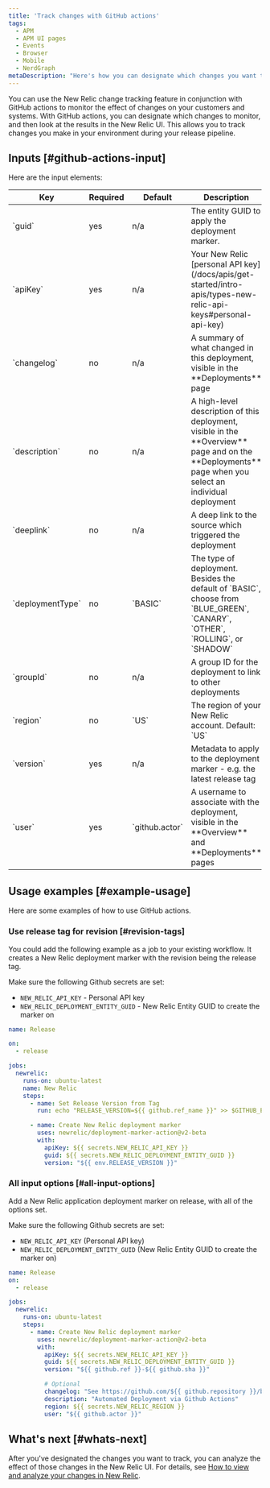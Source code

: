 ```yaml
---
title: 'Track changes with GitHub actions'
tags:
  - APM
  - APM UI pages
  - Events
  - Browser
  - Mobile
  - NerdGraph
metaDescription: "Here's how you can designate which changes you want to track by using GitHub actions."
---
```



You can use the New Relic change tracking feature in conjunction with GitHub actions to monitor the effect of changes on your customers and systems. With GitHub actions, you can designate which changes to monitor, and then look at the results in the New Relic UI. This allows you to track changes you make in your environment during your release pipeline.

## Inputs [#github-actions-input]

Here are the input elements:

<table>
  <thead>
    <tr>
      <th style={{ width: "200px" }}>
        Key
      </th>
      <th>
        Required
      </th>
      <th style={{ width: "200px" }}>
        Default
      </th>
      <th>
        Description
      </th>
    </tr>
  </thead>
    <tbody>
    <tr>
      <td>
        `guid`
      </td>
      <td>
        yes
      </td>
      <td>
        n/a
      </td>
      <td>
        The entity GUID to apply the deployment marker.
      </td>
    </tr>
    <tr>
      <td>
        `apiKey`
      </td>
      <td>
        yes
      </td>
      <td>
        n/a
      </td>
      <td>
        Your New Relic [personal API key](/docs/apis/get-started/intro-apis/types-new-relic-api-keys#personal-api-key)
      </td>
    </tr>
    <tr>
      <td>
        `changelog`
      </td>
      <td>
        no
      </td>
      <td>
        n/a
      </td>
      <td>
        A summary of what changed in this deployment, visible in the **Deployments** page
      </td>
    </tr>
    <tr>
      <td>
        `description`
      </td>
      <td>
        no
      </td>
      <td>
        n/a
      </td>
      <td>
        A high-level description of this deployment, visible in the **Overview** page and on the **Deployments** page when you select an individual deployment
      </td>
    </tr>
    <tr>
      <td>
        `deeplink`
      </td>
      <td>
        no
      </td>
      <td>
        n/a
      </td>
      <td>
        A deep link to the source which triggered the deployment
      </td>
    </tr>
    <tr>
      <td>
        `deploymentType`
      </td>
      <td>
        no
      </td>
      <td>
        `BASIC`
      </td>
      <td>
        The type of deployment. Besides the default of `BASIC`, choose from `BLUE_GREEN`, `CANARY`, `OTHER`, `ROLLING`, or `SHADOW`
      </td>
    </tr>
    <tr>
      <td>
        `groupId`
      </td>
      <td>
        no
      </td>
      <td>
        n/a
      </td>
      <td>
        A group ID for the deployment to link to other deployments
      </td>
    </tr>
    <tr>
      <td>
        `region`
      </td>
      <td>
        no
      </td>
      <td>
        `US`
      </td>
      <td>
        The region of your New Relic account. Default: `US`
      </td>
    </tr>
    <tr>
      <td>
        `version`
      </td>
      <td>
        yes
      </td>
      <td>
        n/a
      </td>
      <td>
        Metadata to apply to the deployment marker - e.g. the latest release tag
      </td>
    </tr>
    <tr>
      <td>
        `user`
      </td>
      <td>
        yes
      </td>
      <td>
        `github.actor`
      </td>
      <td>
        A username to associate with the deployment, visible in the **Overview** and **Deployments** pages
      </td>
    </tr>
  </tbody>
</table>

## Usage examples [#example-usage]

Here are some examples of how to use GitHub actions.

### Use release tag for revision [#revision-tags]

You could add the following example as a job to your existing workflow. It
creates a New Relic deployment marker with the revision being the release tag.

Make sure the following Github secrets are set:
* `NEW_RELIC_API_KEY` - Personal API key
* `NEW_RELIC_DEPLOYMENT_ENTITY_GUID` - New Relic Entity GUID to create the marker on

```yaml
name: Release

on:
  - release

jobs:
  newrelic:
    runs-on: ubuntu-latest
    name: New Relic
    steps:
      - name: Set Release Version from Tag
        run: echo "RELEASE_VERSION=${{ github.ref_name }}" >> $GITHUB_ENV

      - name: Create New Relic deployment marker
        uses: newrelic/deployment-marker-action@v2-beta
        with:
          apiKey: ${{ secrets.NEW_RELIC_API_KEY }}
          guid: ${{ secrets.NEW_RELIC_DEPLOYMENT_ENTITY_GUID }}
          version: "${{ env.RELEASE_VERSION }}"
```

### All input options [#all-input-options]

Add a New Relic application deployment marker on release, with all of the options set.

Make sure the following Github secrets are set:
* `NEW_RELIC_API_KEY` (Personal API key)
* `NEW_RELIC_DEPLOYMENT_ENTITY_GUID` (New Relic Entity GUID to create the marker on)

```yaml
name: Release
on:
  - release

jobs:
  newrelic:
    runs-on: ubuntu-latest
    steps:
      - name: Create New Relic deployment marker
        uses: newrelic/deployment-marker-action@v2-beta
        with:
          apiKey: ${{ secrets.NEW_RELIC_API_KEY }}
          guid: ${{ secrets.NEW_RELIC_DEPLOYMENT_ENTITY_GUID }}
          version: "${{ github.ref }}-${{ github.sha }}"

          # Optional
          changelog: "See https://github.com/${{ github.repository }}/blob/master/CHANGELOG.md for details"
          description: "Automated Deployment via Github Actions"
          region: ${{ secrets.NEW_RELIC_REGION }}
          user: "${{ github.actor }}"
```

## What's next [#whats-next]

After you've designated the changes you want to track, you can analyze the effect of those changes in the New Relic UI. For details, see [How to view and analyze your changes in New Relic](/docs/change-tracking/change-tracking-view-analyze).